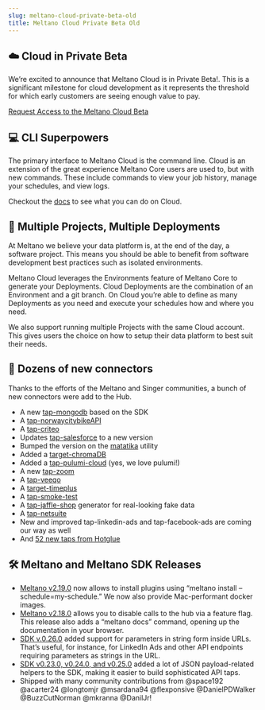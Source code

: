 ```yaml
---
slug: meltano-cloud-private-beta-old
title: Meltano Cloud Private Beta Old
---
```


## ☁️ Cloud in Private Beta

We’re excited to announce that Meltano Cloud is in Private Beta!. This is a significant milestone for cloud development as it represents the threshold for which early customers are seeing enough value to pay.

<a href="#" className="btn main-btn">Request Access to the Meltano Cloud Beta</a>

## 💻 CLI Superpowers

The primary interface to Meltano Cloud is the command line. Cloud is an extension of the great experience Meltano Core users are used to, but with new commands. These include commands to view your job history, manage your schedules, and view logs.

Checkout the [docs](#) to see what you can do on Cloud.

## 🍇 Multiple Projects, Multiple Deployments

At Meltano we believe your data platform is, at the end of the day, a software project. This means you should be able to benefit from software development best practices such as isolated environments.

Meltano Cloud leverages the Environments feature of Meltano Core to generate your Deployments. Cloud Deployments are the combination of an Environment and a git branch. On Cloud you’re able to define as many Deployments as you need and execute your schedules how and where you need.

We also support running multiple Projects with the same Cloud account. This gives users the choice on how to setup their data platform to best suit their needs.

## 🔌 Dozens of new connectors

Thanks to the efforts of the Meltano and Singer communities, a bunch of new connectors were add to the Hub.

- A new [tap-mongodb](#) based on the SDK
- A [tap-norwaycitybikeAPI](#)
- A [tap-criteo](#)
- Updates [tap-salesforce](#) to a new version
- Bumped the version on the [matatika](#) utility
- Added a [target-chromaDB](#)
- Added a [tap-pulumi-cloud](#) (yes, we love pulumi!)
- A new [tap-zoom](#)
- A [tap-veeqo](#)
- A [target-timeplus](#)
- A [tap-smoke-test](#)
- A [tap-jaffle-shop](#) generator for real-looking fake data
- A [tap-netsuite](#)
- New and improved tap-linkedin-ads and tap-facebook-ads are coming our way as well
- And [52 new taps from Hotglue](#)

## 🛠️ Meltano and Meltano SDK Releases

- [Meltano v2.19.0](#) now allows to install plugins using “meltano install –schedule=my-schedule.” We now also provide Mac-performant docker images.
- [Meltano v2.18.0](#) allows you to disable calls to the hub via a feature flag. This release also adds a “meltano docs” command, opening up the documentation in your browser.
- [SDK v.0.26.0](#) added support for parameters in string form inside URLs. That’s useful, for instance, for LinkedIn Ads and other API endpoints requiring parameters as strings in the URL.
- [SDK v0.23.0, v0.24.0, and v0.25.0](#) added a lot of JSON payload-related helpers to the SDK, making it easier to build sophisticated API taps.
- Shipped with many community contributions from @space192 @acarter24 @longtomjr @msardana94 @flexponsive @DanielPDWalker @BuzzCutNorman @mkranna @DanilJr!
